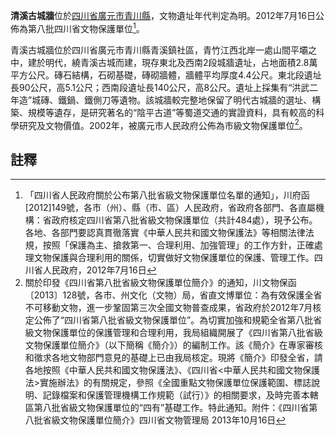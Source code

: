 {{msg:四川省文物保護單位
|名稱 = 清溪古城牆
|編號 = 177
|圖片 = 
|級別 = S8
|分類 = 
|時代 = [[明代|明代]]
|地点 = [[四川省|四川省]][[廣元市|廣元市]][[青川縣|青川縣]]
|坐標 =
|登錄 = 2012年7月16日
}}
'''清溪古城牆'''位於[[四川省|四川省]][[廣元市|廣元市]][[青川縣|青川縣]]，文物遺址年代判定為明。2012年7月16日公佈為第八批四川省文物保護單位<ref>「四川省人民政府關於公布第八批省級文物保護單位名單的通知」，川府函[2012]149號，各市（州）、縣（市、區）人民政府，省政府各部門、各直屬機構：省政府核定四川省第八批省級文物保護單位（共計484處），現予公布。各地、各部門要認真貫徹落實《中華人民共和國文物保護法》等相關法律法規，按照「保護為主、搶救第一、合理利用、加強管理」的工作方針，正確處理文物保護與合理利用的關係，切實做好文物保護單位的保護、管理工作。四川省人民政府，2012年7月16日</ref>。

青溪古城牆位於四川省廣元市青川縣青溪鎮社區，青竹江西北岸一處山間平壩之中，建於明代，繞青溪古城而建，現存東北及西南2段城牆遺址，占地面積2.8萬平方公尺。磚石結構，石砌基礎，磚砌牆體，牆體平均厚度4.4公尺。東北段遺址長90公尺，高5.1公尺；西南段遺址長140公尺，高8公尺。遺址上採集有“洪武二年造”城磚、鐵鍋、鐵側刀等遺物。該城牆較完整地保留了明代古城牆的選址、構築、規模等遺存，是研究著名的“陰平古道”等蜀道交通的實證資料，具有較高的科學研究及文物價值。2002年，被廣元市人民政府公佈為市級文物保護單位<ref>關於印發《四川省第八批省級文物保護單位簡介》的通知，川文物保函〔2013〕128號，各市、州文化（文物）局，省直文博單位：為有效保護全省不可移動文物，進一步鞏固第三次全國文物普查成果，省政府於2012年7月核定公佈了“四川省第八批省級文物保護單位”。為切實加強和規範全省第八批省級文物保護單位的保護管理和合理利用，我局組織開展了《四川省第八批省級文物保護單位簡介》（以下簡稱《簡介》）的編制工作。該《簡介》在專家審核和徵求各地文物部門意見的基礎上已由我局核定。現將《簡介》印發全省，請各地按照《中華人民共和國文物保護法》、《四川省<中華人民共和國文物保護法>實施辦法》的有關規定，參照《全國重點文物保護單位保護範圍、標誌說明、記錄檔案和保護管理機構工作規範（試行）》的相關要求，及時完善本轄區第八批省級文物保護單位的“四有”基礎工作。特此通知。附件：《四川省第八批省級文物保護單位簡介》四川省文物管理局  2013年10月16日</ref>。
==註釋==
{{reflist}}